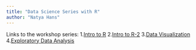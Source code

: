 ```yaml
---
title: "Data Science Series with R"
author: "Natya Hans"
---
```


Links to the workshop series:
1.[Intro to R](https://natyahans.github.io/DataScienceSeries/workshop1.html)
2.[Intro to R-2](https://natyahans.github.io/DataScienceSeries/workshop2.html)
3.[Data Visualization](https://natyahans.github.io/DataScienceSeries/workshop3.html)
4.[Exploratory Data Analysis](https://natyahans.github.io/DataScienceSeries/workshop4.html)